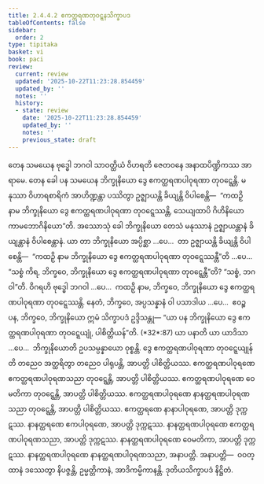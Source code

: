 ```yaml
---
title: 2.4.4.2 ဧကတ္ထရဏတုဝဋ္ဋနသိက္ခာပဒ
tableOfContents: false
sidebar:
  order: 2
type: tipitaka
basket: vi
book: paci
review:
  current: review
  updated: '2025-10-22T11:23:28.854459'
  updated_by: ''
  notes: ''
  history:
  - state: review
    date: '2025-10-22T11:23:28.854459'
    updated_by: ''
    notes: ''
    previous_state: draft
---
```



<ReviewStatus review={frontmatter.review} showDetails={true} />

<HypothesisAnnotation frontmatter={frontmatter} />

<DynamicBreadcrumb />

<Division number="936" book="paci" e="ch" v="2" p="379">

<Paragraph number="2892" book="paci">
တေန သမယေန ဗုဒ္ဓေါ ဘဂဝါ သာဝတ္ထိယံ ဝိဟရတိ ဇေတဝနေ အနာထပိဏ္ဍိကဿ အာရာမေ. တေန ခေါ ပန သမယေန ဘိက္ခုနိယော ဒွေ ဧကတ္ထရဏပါဝုရဏာ တုဝဋ္ဋေန္တိ. မနုဿာ ဝိဟာရစာရိကံ အာဟိဏ္ဍန္တာ ပဿိတွာ ဥဇ္ဈာယန္တိ ခိယျန္တိ ဝိပါစေန္တိ—  “ကထဉှိ နာမ ဘိက္ခုနိယော ဒွေ ဧကတ္ထရဏပါဝုရဏာ တုဝဋ္ဋေဿန္တိ, သေယျထာပိ ဂိဟိနိယော ကာမဘောဂိနိယော”တိ.
</Paragraph>

<Paragraph number="2893" book="paci">
အဿောသုံ ခေါ ဘိက္ခုနိယော တေသံ မနုဿာနံ ဥဇ္ဈာယန္တာနံ ခိယျန္တာနံ ဝိပါစေန္တာနံ. ယာ တာ ဘိက္ခုနိယော အပ္ပိစ္ဆာ …ပေ…  တာ ဥဇ္ဈာယန္တိ ခိယျန္တိ ဝိပါစေန္တိ—  “ကထဉှိ နာမ ဘိက္ခုနိယော ဒွေ ဧကတ္ထရဏပါဝုရဏာ တုဝဋ္ဋေဿန္တီ”တိ …ပေ…  “သစ္စံ ကိရ, ဘိက္ခဝေ, ဘိက္ခုနိယော ဒွေ ဧကတ္ထရဏပါဝုရဏာ တုဝဋ္ဋေန္တီ”တိ? “သစ္စံ, ဘဂဝါ”တိ. ဝိဂရဟိ ဗုဒ္ဓေါ ဘဂဝါ …ပေ…  ကထဉှိ နာမ, ဘိက္ခဝေ, ဘိက္ခုနိယော ဒွေ ဧကတ္ထရဏပါဝုရဏာ တုဝဋ္ဋေဿန္တိ. နေတံ, ဘိက္ခဝေ, အပ္ပသန္နာနံ ဝါ ပသာဒါယ …ပေ…  ဧဝဉ္စ ပန, ဘိက္ခဝေ, ဘိက္ခုနိယော ဣမံ သိက္ခာပဒံ ဥဒ္ဒိသန္တု—
</Paragraph>

</Division>
<Division number="937" book="paci" e="ch" v="2" p="380">

<Paragraph number="2894" book="paci">
<Emphasis>“ယာ ပန ဘိက္ခုနိယော ဒွေ ဧကတ္ထရဏပါဝုရဏာ တုဝဋ္ဋေယျုံ, ပါစိတ္တိယန်”</Emphasis>တိ. (*32*:<Emphasis>87</Emphasis>)
</Paragraph>

</Division>
<Division number="938" book="paci" e="ch" v="2" p="380">

<Paragraph number="2895" book="paci">
<Emphasis>ယာ ပနာ</Emphasis>တိ ယာ ယာဒိသာ …ပေ…  <Emphasis>ဘိက္ခုနိယော</Emphasis>တိ ဥပသမ္ပန္နာယော ဝုစ္စန္တိ.
</Paragraph>

<Paragraph number="2896" book="paci">
<Emphasis>ဒွေ ဧကတ္ထရဏပါဝုရဏာ တုဝဋ္ဋေယျုန်</Emphasis>တိ တညေဝ အတ္ထရိတွာ တညေဝ ပါရုပန္တိ, အာပတ္တိ ပါစိတ္တိယဿ.
</Paragraph>

</Division>
<Division number="939" book="paci" e="ch" v="2" p="380">

<Paragraph number="2897" book="paci">
ဧကတ္ထရဏပါဝုရဏေ ဧကတ္ထရဏပါဝုရဏသညာ တုဝဋ္ဋေန္တိ, အာပတ္တိ ပါစိတ္တိယဿ. ဧကတ္ထရဏပါဝုရဏေ ဝေမတိကာ တုဝဋ္ဋေန္တိ, အာပတ္တိ ပါစိတ္တိယဿ. ဧကတ္ထရဏပါဝုရဏေ နာနတ္ထရဏပါဝုရဏသညာ တုဝဋ္ဋေန္တိ, အာပတ္တိ ပါစိတ္တိယဿ.
</Paragraph>

<Paragraph number="2898" book="paci">
ဧကတ္ထရဏေ နာနာပါဝုရဏေ, အာပတ္တိ ဒုက္ကဋဿ. နာနတ္ထရဏေ ဧကပါဝုရဏေ, အာပတ္တိ ဒုက္ကဋဿ. နာနတ္ထရဏပါဝုရဏေ ဧကတ္ထရဏပါဝုရဏသညာ, အာပတ္တိ ဒုက္ကဋဿ. နာနတ္ထရဏပါဝုရဏေ ဝေမတိကာ, အာပတ္တိ ဒုက္ကဋဿ. နာနတ္ထရဏပါဝုရဏေ နာနတ္ထရဏပါဝုရဏသညာ, အနာပတ္တိ.
</Paragraph>

</Division>
<Division number="940" book="paci" e="ch" v="2" p="380">

<Paragraph number="2899" book="paci">
အနာပတ္တိ—  ဝဝတ္ထာနံ ဒဿေတွာ နိပဇ္ဇန္တိ, ဥမ္မတ္တိကာနံ, အာဒိကမ္မိကာနန္တိ.

</Paragraph>
</Division>

<Paragraph number="2900" type="center" book="paci">
ဒုတိယသိက္ခာပဒံ နိဋ္ဌိတံ.
</Paragraph>